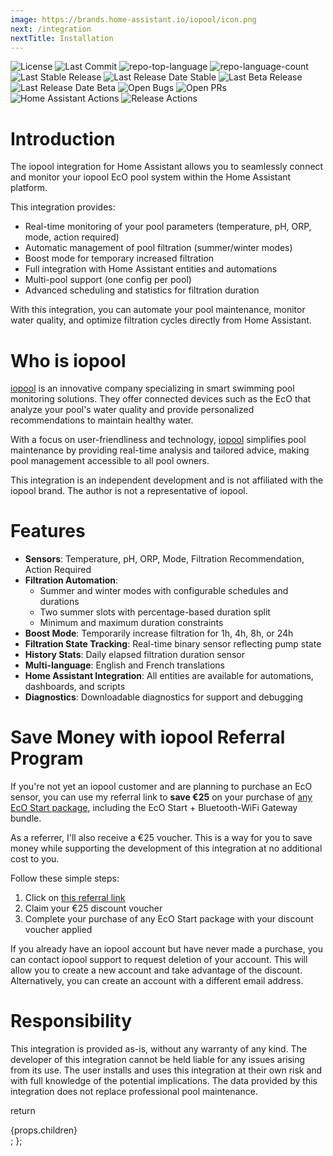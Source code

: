 ```yaml
---
image: https://brands.home-assistant.io/iopool/icon.png
next: /integration
nextTitle: Installation
---
```


<Badges>
    <Image src="https://img.shields.io/github/license/mguyard/hass-iopool?style=default&color=0080ff" alt="License" />
    <Image src="https://img.shields.io/github/last-commit/mguyard/hass-iopool?style=default&color=0080ff" alt="Last Commit" />
    <Image src="https://img.shields.io/github/languages/top/mguyard/hass-iopool?style=default&color=0080ff" alt="repo-top-language" />
    <Image src="https://img.shields.io/github/languages/count/mguyard/hass-iopool?style=default&color=0080ff" alt="repo-language-count" />
</Badges>
<Badges>
    <Image src="https://img.shields.io/github/v/release/mguyard/hass-iopool?label=Stable" alt="Last Stable Release" />
    <Image src="https://img.shields.io/github/release-date/mguyard/hass-iopool?label=Stable" alt="Last Release Date Stable" />
    <Image src="https://img.shields.io/github/v/release/mguyard/hass-iopool?label=Beta&include_prereleases" alt="Last Beta Release" />
    <Image src="https://img.shields.io/github/release-date-pre/mguyard/hass-iopool?label=Beta" alt="Last Release Date Beta" />
    <Image src="https://img.shields.io/github/issues-search/mguyard/hass-iopool?query=label%3Abug%20is%3Aopened&label=Open%20Bugs" alt="Open Bugs" />
    <Image src="https://img.shields.io/github/issues-pr/mguyard/hass-iopool" alt="Open PRs" />
</Badges>
<Badges>
    <Image src="https://github.com/mguyard/hass-iopool/actions/workflows/home-assistant.yaml/badge.svg" alt="Home Assistant Actions" />
    <Image src="https://github.com/mguyard/hass-iopool/actions/workflows/release.yaml/badge.svg" alt="Release Actions" />
</Badges>

# Introduction

The iopool integration for Home Assistant allows you to seamlessly connect and monitor your iopool EcO pool system within the Home Assistant platform.

This integration provides:
- Real-time monitoring of your pool parameters (temperature, pH, ORP, mode, action required)
- Automatic management of pool filtration (summer/winter modes)
- Boost mode for temporary increased filtration
- Full integration with Home Assistant entities and automations
- Multi-pool support (one config per pool)
- Advanced scheduling and statistics for filtration duration

With this integration, you can automate your pool maintenance, monitor water quality, and optimize filtration cycles directly from Home Assistant.

# Who is iopool

[iopool](https://iopool.com) is an innovative company specializing in smart swimming pool monitoring solutions.
They offer connected devices such as the EcO that analyze your pool's water quality and provide personalized recommendations to maintain healthy water.

With a focus on user-friendliness and technology, [iopool](https://iopool.com) simplifies pool maintenance by providing real-time analysis and tailored advice, making pool management accessible to all pool owners.

<Info>
This integration is an independent development and is not affiliated with the iopool brand. The author is not a representative of iopool.
</Info>

# Features

- **Sensors**: Temperature, pH, ORP, Mode, Filtration Recommendation, Action Required
- **Filtration Automation**: 
  - Summer and winter modes with configurable schedules and durations
  - Two summer slots with percentage-based duration split
  - Minimum and maximum duration constraints
- **Boost Mode**: Temporarily increase filtration for 1h, 4h, 8h, or 24h
- **Filtration State Tracking**: Real-time binary sensor reflecting pump state
- **History Stats**: Daily elapsed filtration duration sensor
- **Multi-language**: English and French translations
- **Home Assistant Integration**: All entities are available for automations, dashboards, and scripts
- **Diagnostics**: Downloadable diagnostics for support and debugging

# Save Money with iopool Referral Program

If you're not yet an iopool customer and are planning to purchase an EcO sensor, you can use my referral link to **save €25** on your purchase of [any EcO Start package](https://iopool.com/en-fr/collections/start-packs), including the EcO Start + Bluetooth-WiFi Gateway bundle.

As a referrer, I'll also receive a €25 voucher. This is a way for you to save money while supporting the development of this integration at no additional cost to you.

<Card title="How to Get Your €25 Discount" icon="tag">
  Follow these simple steps:
  
  1. Click on [this referral link](http://iopool.refr.cc/marc25)
  2. Claim your €25 discount voucher
  3. Complete your purchase of any EcO Start package with your discount voucher applied
</Card>

<Info>
If you already have an iopool account but have never made a purchase, you can contact iopool support to request deletion of your account. This will allow you to create a new account and take advantage of the discount. Alternatively, you can create an account with a different email address.
</Info>

# Responsibility

<Warning>
This integration is provided as-is, without any warranty of any kind. The developer of this integration cannot be held liable for any issues arising from its use.
The user installs and uses this integration at their own risk and with full knowledge of the potential implications. The data provided by this integration does not replace professional pool maintenance.
</Warning>

<!--  Custom component to show Github Badges on a oneline : https://use.docs.page/components/custom  -->

  return <div class="justify-center items-center flex flex-wrap gap-2">{props.children}</div>;
};